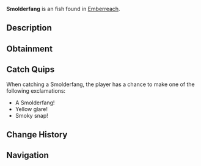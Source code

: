 {{FishInfobox
|image          = Smolderfang.png
|rarity         = Unusual
|sea            = Second Sea
|location       = [[Emberreach]]
|sublocation    = 
|sources        = Fishing Rod
|radar_location = 
|prog_speed     = -7
|xp             = 85
|weather        = Rain
|time           = Night
|season         = Winter
|bait           = Seaweed
|base_weight    = 225
|base_value     = 179
|weight_range   = 126
|base_chance    = 58
|base_resil     = 51
}}
'''Smolderfang''' is an {{Rarity|Unusual}} fish found in [[Emberreach]].

== Description ==
{{Description|A dark fish, its fins and gaze simmering with quiet intensity.|Bestiary Entry}}

== Obtainment ==
{{Description|It glows in the cold, wet shadows of dusk.|Bestiary Hint}}
{{Fish Availability|
Emberreach/Surrounding Ocean
|top_rods      = 
Adventurer's Rod\282884.59\273357.29;
Duncan's Rod\269870.41\266505.6;
Zora's Rod\269870.41\266505.6;
Henry's Rod\269870.41\266505.6;
Fungal Rod\268387.45\268387.45;
Trident Rod\168395.97\150615.76;
Astralhook Rod\156818.48\178363.27;
Free Spirit Rod\150722.6\133364.07;
Verdant Shear Rod\138308.65\123705.22;
No-Life Rod\132013.69\124303.06;
Blazebringer Rod\129002.41\127429.49;
Seraphic Rod\122020.16\109136.57;
Challenger's Rod\119024.88\111377.31;
Rod Of The Forgotten Fang\116064.78\104273.27;
Depthseeker Rod\115718.24\114352.77;
Avalanche Rod\113556.4\112496.11;
Volcanic Rod\112579.97\108200.48;
Rod Of The Depths\112230.95\103200.67;
Zeus Rod\111987.38\107630.94;
Rod Of The Exalted One\109098.16\70643.71;
Ethereal Prism Rod\108916.75\73415.02;
Steady Rod\93021.56\91310.62
|recommended   = Astralhook Rod
}}

== Catch Quips ==
When catching a Smolderfang, the player has a chance to make one of the following exclamations:
* A Smolderfang!
* Yellow glare!
* Smoky snap!

== Change History ==
{{Change History|{{subst:Current Version}}}}

== Navigation ==
{{Fish Navbox|Emberreach}}